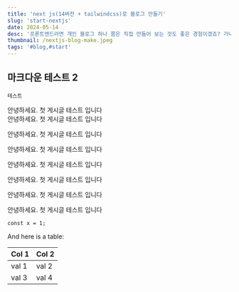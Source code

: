 ```yaml
---
title: 'next js(14버전 + tailwindcss)로 블로그 만들기'
slug: 'start-nextjs'
date: 2024-05-14
desc: '프론트엔드라면 개인 블로그 하나 쯤은 직접 만들어 보는 것도 좋은 경험이겠죠? 가나다라마바사 아자차카 타파하'
thumbnail: /nextjs-blog-make.jpeg
tags: '#blog,#start'
---
```


## 마크다운 테스트 2

`테스트`

안녕하세요. 첫 게시글 테스트 입니다  
안녕하세요. 첫 게시글 테스트 입니다

안녕하세요. 첫 게시글 테스트 입니다

안녕하세요. 첫 게시글 테스트 입니다

안녕하세요. 첫 게시글 테스트 입니다

안녕하세요. 첫 게시글 테스트 입니다

안녕하세요. 첫 게시글 테스트 입니다

안녕하세요. 첫 게시글 테스트 입니다

```
const x = 1;
```

And here is a table:

| Col 1 | Col 2 |
| ----- | ----- |
| val 1 | val 2 |
| val 3 | val 4 |
